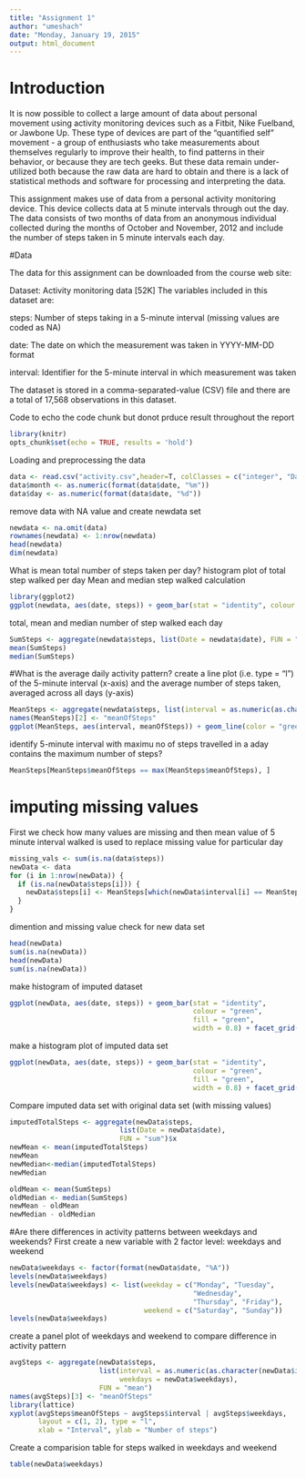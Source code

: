 ```yaml
---
title: "Assignment 1"
author: "umeshach"
date: "Monday, January 19, 2015"
output: html_document
---
```


# Introduction

It is now possible to collect a large amount of data about personal movement using activity monitoring devices such as a Fitbit, Nike Fuelband, or Jawbone Up. These type of devices are part of the "quantified self" movement - a group of enthusiasts who take measurements about themselves regularly to improve their health, to find patterns in their behavior, or because they are tech geeks. But these data remain under-utilized both because the raw data are hard to obtain and there is a lack of statistical methods and software for processing and interpreting the data.

This assignment makes use of data from a personal activity monitoring device. This device collects data at 5 minute intervals through out the day. The data consists of two months of data from an anonymous individual collected during the months of October and November, 2012 and include the number of steps taken in 5 minute intervals each day.

#Data

The data for this assignment can be downloaded from the course web site:

Dataset: Activity monitoring data [52K]
The variables included in this dataset are:

steps: Number of steps taking in a 5-minute interval (missing values are coded as NA)

date: The date on which the measurement was taken in YYYY-MM-DD format

interval: Identifier for the 5-minute interval in which measurement was taken

The dataset is stored in a comma-separated-value (CSV) file and there are a total of 17,568 observations in this dataset.

Code to echo the code chunk but donot prduce result throughout the report
```r
library(knitr)
opts_chunk$set(echo = TRUE, results = 'hold')
```
Loading and preprocessing the data
```r
data <- read.csv("activity.csv",header=T, colClasses = c("integer", "Date", "factor"))
data$month <- as.numeric(format(data$date, "%m"))
data$day <- as.numeric(format(data$date, "%d"))
```
remove data with NA value and create newdata set

```r
newdata <- na.omit(data)
rownames(newdata) <- 1:nrow(newdata)
head(newdata)
dim(newdata)
```
What is mean total number of steps taken per day?
histogram plot of total step walked per day
Mean and median step walked calculation
```r
library(ggplot2)
ggplot(newdata, aes(date, steps)) + geom_bar(stat = "identity", colour = "green", fill = "green", width = 0.7) + facet_grid(. ~ month, scales = "free") + labs(title = "Total number of steps walked per day over two months", x = "Date", y = "Total number of steps")
```
total, mean and median number of step walked each day
```r
SumSteps <- aggregate(newdata$steps, list(Date = newdata$date), FUN = "sum")$x
mean(SumSteps)
median(SumSteps)
```
#What is the average daily activity pattern?
create a line plot (i.e. type = "l") of the 5-minute interval (x-axis) and the average number of steps taken, averaged across all days (y-axis)
```r
MeanSteps <- aggregate(newdata$steps, list(interval = as.numeric(as.character(newdata$interval))), FUN = "mean")
names(MeanSteps)[2] <- "meanOfSteps"
ggplot(MeanSteps, aes(interval, meanOfSteps)) + geom_line(color = "green", size = 0.6) + labs(title = "Line plots of step walked at 5 minute Interval", x = "intervals", y = "Average no. of steps")
```
identify 5-minute interval with maximu no of steps travelled in a aday contains the maximum number of steps?

```r
MeanSteps[MeanSteps$meanOfSteps == max(MeanSteps$meanOfSteps), ]
```
# imputing missing values
First we check how many values are missing and then mean value of 5 minute interval walked is used to replace missing value for particular day
```r
missing_vals <- sum(is.na(data$steps))
newData <- data 
for (i in 1:nrow(newData)) {
  if (is.na(newData$steps[i])) {
    newData$steps[i] <- MeanSteps[which(newData$interval[i] == MeanSteps$interval), ]$meanOfSteps
  }
}
```
dimention and missing value check for new data set
```r
head(newData)
sum(is.na(newData))
head(newData)
sum(is.na(newData))
```
make histogram of imputed dataset

```r
ggplot(newData, aes(date, steps)) + geom_bar(stat = "identity",
                                             colour = "green",
                                             fill = "green",
                                             width = 0.8) + facet_grid(. ~ month, scales = "free") + labs(title = "Total number of steps waked perday over two months(no missing data)", x = "Date", y = "Total number of steps")
```
make a histogram plot of imputed data set
```r
ggplot(newData, aes(date, steps)) + geom_bar(stat = "identity",
                                             colour = "green",
                                             fill = "green",
                                             width = 0.8) + facet_grid(. ~ month, scales = "free") + labs(title = "Total number of steps waked perday over two months(no missing data)", x = "Date", y = "Total number of steps")
```
Compare imputed data set with original data set (with missing values)
```r
imputedTotalSteps <- aggregate(newData$steps, 
                           list(Date = newData$date), 
                           FUN = "sum")$x
newMean <- mean(imputedTotalSteps)
newMean
newMedian<-median(imputedTotalSteps)
newMedian

oldMean <- mean(SumSteps)
oldMedian <- median(SumSteps)
newMean - oldMean
newMedian - oldMedian
```
#Are there differences in activity patterns between weekdays and weekends?
First create a new variable with 2 factor level: weekdays and weekend
```r
newData$weekdays <- factor(format(newData$date, "%A"))
levels(newData$weekdays)
levels(newData$weekdays) <- list(weekday = c("Monday", "Tuesday",
                                             "Wednesday", 
                                             "Thursday", "Friday"),
                                 weekend = c("Saturday", "Sunday"))
levels(newData$weekdays)
```
create a panel plot of weekdays and weekend to compare difference in activity pattern
```r
avgSteps <- aggregate(newData$steps, 
                      list(interval = as.numeric(as.character(newData$interval)), 
                           weekdays = newData$weekdays),
                      FUN = "mean")
names(avgSteps)[3] <- "meanOfSteps"
library(lattice)
xyplot(avgSteps$meanOfSteps ~ avgSteps$interval | avgSteps$weekdays, 
       layout = c(1, 2), type = "l", 
       xlab = "Interval", ylab = "Number of steps")

```
Create a comparision table for steps walked in weekdays and weekend
```r
table(newData$weekdays)
```